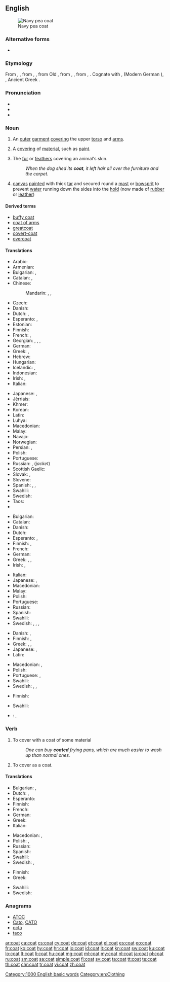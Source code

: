 ==English==
[[Image:US Navy p coat wiki.jpg|thumb|Navy pea coat]]

===Alternative forms===
* {{l|en|cote}} {{qualifier|obsolete}}

===Etymology===
From {{etyl|enm|en}} {{term|coate|lang=enm}}, {{term|cotte|lang=enm}}, from {{etyl|fro|en}} {{term|cote|lang=fro}}, {{term|cotte||outer garmet with sleeves|lang=fro}}, from Old {{etyl|frk|en}} {{term/t|frk|*kotta|*kotta|coat}}, from {{etyl|gem-pro|en}} {{term/t|gem-pro|*kuttô}}, {{term/t|gem-pro|*kuttōn||cowl, woolen cloth, coat}}, from {{etyl|ine-pro|en}} {{term/t|ine-pro|*gʷeud-}}, {{term/t|ine-pro|*gud-||woolen clothes}}. Cognate with {{etyl|goh|-}} {{term|kozza|lang=goh}}, {{term|kozzo||woolen coat|lang=goh}} (Modern German {{term|Kotze|lang=de}}), {{etyl|gml|-}} {{term|kot||coat|lang=gml}}, Ancient Greek {{term|βεῦδος||woman's attire|tr=beũdos|lang=grc}}.

===Pronunciation===
* {{audio|en-us-coat.ogg|Audio (US)}}
* {{audio|En-uk-coat.ogg|Audio (UK)}}
* {{rhymes|əʊt}}

===Noun===
{{en-noun|s|-}}

# {{context|countable|lang=en}} An [[outer]] [[garment]] [[cover]]ing the upper [[torso]] and [[arms]].
# {{context|countable|lang=en}} A [[covering]] of [[material]], such as [[paint]].
# {{context|countable|lang=en}} The [[fur]] or [[feathers]] covering an animal's skin.
#: ''When the dog shed its '''coat''', it left hair all over the furniture and the carpet''.
# {{context|uncountable|nautical|lang=en}} [[canvas]] [[painted]] with thick [[tar]] and secured round a [[mast]] or [[bowsprit]] to prevent [[water]] running down the sides into the [[hold]] (now made of [[rubber]] or [[leather]])

====Derived terms====
* [[buffy coat]]
* [[coat of arms]]
* [[greatcoat]]
* [[covert-coat]]
* [[overcoat]]

====Translations====
{{trans-top|outer garment covering the upper torso and arms}}
* Arabic: {{t+|ar|معطف|m|tr=mí`ṭaf|sc=Arab}}
* Armenian: {{t-|hy|վերարկու|tr=verarku|sc=Armn}}
* Bulgarian: {{t+|bg|сако|n|sc=Cyrl}}, {{t+|bg|жакет|m|sc=Cyrl}}
* Catalan: {{t+|ca|abric|m}}, {{t+|ca|casaca|f}}
* Chinese:
*: Mandarin: {{t|cmn|外衣|tr=wàiyī|sc=Hani}}, {{t-|cmn|大衣|tr=dàyī|sc=Hani}}, {{t|cmn|外套|tr=wàitào|sc=Hani}}
* Czech: {{t-|cs|kabát|m}}
* Danish: {{t-|da|frakke|c}}
* Dutch: {{t+|nl|mantel|m}}, {{t+|nl|jas|m}}
* Esperanto: {{t-|eo|jako}}, {{qualifier|portata eksterdome, vintre aŭ ĝenerale en malvarma vetero}} {{t-|eo|palto}}
* Estonian: {{t+|et|mantel}}
* Finnish: {{t+|fi|takki}}
* French: {{t+|fr|manteau|m}}, {{t+|fr|paletot|m}}
* Georgian: {{t-|ka|პალტო|sc=Geor}}, {{t-|ka|ქურქი|sc=Geor}}, {{t-|ka|პიჯაკი|sc=Geor}}, {{t-|ka|ქურთუკი|sc=Geor}}
* German: {{t+|de|Mantel|m}}
* Greek: {{t+|el|πανωφόρι|n|tr=panofóri|sc=Grek}}, {{t+|el|παλτό|n|tr=paltó|sc=Grek}}
* Hebrew: {{t+|he|מעיל|tr=m'íl|alt=מְעִיל|sc=Hebr}}
* Hungarian: {{t+|hu|kabát}}
* Icelandic: {{t+|is|jakki|m}}, {{t-|is|frakki|m}}
* Indonesian: {{t+|id|mantel}}
* Irish: {{t-|ga|cóta|m}}, {{t-|ga|casóg|f}}
* Italian: {{t+|it|mantello|m}}
{{trans-mid}}
* Japanese: {{t-|ja|コート|tr=kōto}}, {{t+|ja|外套|tr=がいとう, gaitō}}
* Jèrriais: {{tø|roa-jer|câsaque|f}}
* Khmer: {{t-|km|អាវធំ|tr=aav tʰom|sc=Khmr}}
* Korean: {{t+|ko|코트|tr=koteu}}
* Latin: {{t-|la|pallium|n}}
* Luhya: {{tø|luy|kumuchosi}}
* Macedonian: {{t-|mk|капут|m|tr=káput|sc=Cyrl}}
* Malay: {{t-|ms|kot}}
* Navajo: {{tø|nv|éétsoh}}
* Norwegian: {{t+|no|frakk|m}}
* Persian: {{t+|fa|پالتو|tr=pâlto|sc=fa-Arab}}, {{t|fa|کت|tr=kot|sc=fa-Arab}}
* Polish: {{t+|pl|płaszcz|m}}
* Portuguese: {{t+|pt|casaco|m}}
* Russian: {{t+|ru|пальто|n|tr=pal’tó|sc=Cyrl}}, {{t+|ru|пиджак|m|tr=pidžák|sc=Cyrl}} (''jacket'')
* Scottish Gaelic: {{t-|gd|còta|m}}
* Slovak: {{t|sk|kabát|m}}, {{t|sk|plášť|m}}
* Slovene: {{t+|sl|plašč|m}}
* Spanish: {{t+|es|abrigo|m}}, {{t+|es|saco|m}}, {{t+|es|casaca|f}}
* Swahili: {{t+|sw|koti}}
* Swedish: {{t+|sv|rock|c}}
* Taos: {{tø|twf|kùti’ína}}
* {{trreq|vo}}
{{trans-bottom}}

{{trans-top|covering of material, such as paint}}
* Bulgarian: {{t-|bg|покритие|n|sc=Cyrl}}
* Catalan: {{t-|ca|cobertura|f}}
* Danish: {{t+|da|lag|n}}
* Dutch: {{t+|nl|laag|f}}
* Esperanto: {{t|eo|tavolo}}, {{t|eo|tegaĵo}}
* Finnish: {{t+|fi|pinta}}, {{t+|fi|pinnoite}}
* French: {{t+|fr|couche|f}}
* German: {{t-|de|Beschichtung|f}}
* Greek: {{t+|el|επικάλυμμα|n|tr=epikálymma|sc=Grek}}, {{qualifier|paint}} {{t+|el|στρώση|f|tr=strósi|sc=Grek}}, {{t+|el|επίχρισμα|n|tr=epíchrisma|sc=Grek}}
* Irish: {{t-|ga|brat|m}}, {{t-|ga|cóta|m}}
{{trans-mid}}
* Italian: {{t+|it|rivestimento|m}}
* Japanese: {{t-|ja|塗装|tr=[[とそう]], tosō|sc=Jpan}}, {{t-|ja|コーティング|tr=kōtyingu|sc=Jpan}}
* Macedonian: {{t-|mk|слој|m|tr=sloj|sc=Cyrl}}
* Malay: {{t-|ms|lapisan}}
* Polish: {{t+|pl|warstwa|f}}
* Portuguese: {{t+|pt|cobertura|f}}
* Russian: {{t+|ru|слой|m|tr=sloj|sc=Cyrl}}
* Spanish: {{t+|es|cubierta|f}}
* Swahili: {{t+|sw|koti}}
* Swedish: {{t+|sv|lager}}, {{t-|sv|täcklager}}, {{t+|sv|hölje}}, {{t+|sv|täcke}}
{{trans-bottom}}

{{trans-top|fur or feathers}}
* Danish: {{t+|da|pels|c}} {{qualifier|fur}}, {{t-|da|fjerdragt|c}} {{qualifier|feathers}}
* Finnish: {{t+|fi|turkki}} {{qualifier|fur}}, {{t+|fi|höyhenpuku}} {{qualifier|feathers}}
* Greek: {{t+|el|τρίχωμα|n|tr=tríchoma|sc=Grek}}, {{t+|el|γούνα|f|tr=goúna|sc=Grek}}, {{qualifier|feathers}} {{t+|el|φτέρωμα|n|tr=ftéroma|sc=Grek}}
* Japanese: {{t-|ja|毛皮|tr=[[けがわ]], kegawa|sc=Jpan}}, {{t+|ja|羽毛|tr=[[うもう]], umō|sc=Jpan}}
* Latin: {{t-|la|pellis|f}}
{{trans-mid}}
* Macedonian: {{t-|mk|крзно|n|tr=k'rzno|sc=Cyrl}} {{qualifier|fur}}, {{t-|mk|пердуви|m|tr=pérduvi|sc=Cyrl}} {{qualifier|feathers}}
* Polish: {{t+|pl|sierść|f}}
* Portuguese: {{t+|pt|pelagem|f}}, {{t+|pt|pelo|m}}
* Swahili: {{t+|sw|koti}}
* Swedish: {{t-|sv|hårbeklädnad}}, {{t+|sv|päls}}, {{t-|sv|fjäderdräkt}}
{{trans-bottom}}

{{trans-top|canvas secured around mast}}
* Finnish: {{t+|fi|takki}}
{{trans-mid}}
* Swahili: {{t+|sw|koti}}
{{trans-bottom}}

{{checktrans-top}}
* {{ttbc|ro}}: {{t+|ro|haină|f}}, {{t-|ro|manta|f}}
{{trans-bottom}}

===Verb===
{{en-verb}}

# To cover with a coat of some material
#: ''One can buy '''coated''' frying pans, which are much easier to wash up than normal ones.''
# To cover as a coat.

====Translations====
{{trans-top|to cover with a coat of some material}}
* Bulgarian: {{t+|bg|намазвам|sc=Cyrl}}, {{t+|bg|покривам|sc=Cyrl}}
* Dutch: {{t+|nl|bekleden}}, {{t-|nl|coaten}}
* Esperanto: {{t|eo|tegi}}
* Finnish: {{t-|fi|päällystää}}
* French: {{t+|fr|couvrir}}
* German: {{t-|de|beschichten}}
* Greek: {{t+|el|σκεπάζω|tr=skepázo|sc=Grek}}
* Italian: {{t-|it|rivestire}}
{{trans-mid}}
* Macedonian: {{t-|mk|обложува|tr=oblóžuva|sc=Cyrl}}, {{t-|mk|покрива|tr=pókriva|sc=Cyrl}}
* Polish: {{t+|pl|pokrywać}}, {{t+|pl|pokryć}}
* Russian: {{t+|ru|покрывать|tr=pokryvát’|sc=Cyrl}}
* Spanish: {{t+|es|cubrir}}
* Swahili: {{t+|sw|koti}}
* Swedish: {{t+|sv|täcka}}, {{t+|sv|belägga}}
{{trans-bottom}}

{{trans-top|to cover as a coat}}
* Finnish: {{t+|fi|peittää}}
* Greek: {{t+|el|καλύπτω|tr=kalýpto|sc=Grek}}
{{trans-mid}}
* Swahili: {{t+|sw|koti}}
* Swedish: {{t+|sv|täcka}}
{{trans-bottom}}

===Anagrams===
* [[ATOC#English|ATOC]]
* [[Cato#English|Cato]], [[CATO#English|CATO]]
* [[octa#English|octa]]
* [[taco#English|taco]]

[[Category:1000 English basic words]]
[[Category:en:Clothing]]

[[ar:coat]]
[[ca:coat]]
[[cs:coat]]
[[cy:coat]]
[[de:coat]]
[[et:coat]]
[[el:coat]]
[[es:coat]]
[[eo:coat]]
[[fr:coat]]
[[ko:coat]]
[[hy:coat]]
[[hr:coat]]
[[io:coat]]
[[id:coat]]
[[it:coat]]
[[kn:coat]]
[[sw:coat]]
[[ku:coat]]
[[lo:coat]]
[[lt:coat]]
[[li:coat]]
[[hu:coat]]
[[mg:coat]]
[[ml:coat]]
[[my:coat]]
[[nl:coat]]
[[ja:coat]]
[[pl:coat]]
[[ru:coat]]
[[sm:coat]]
[[sa:coat]]
[[simple:coat]]
[[fi:coat]]
[[sv:coat]]
[[ta:coat]]
[[tt:coat]]
[[te:coat]]
[[th:coat]]
[[chr:coat]]
[[tr:coat]]
[[vi:coat]]
[[zh:coat]]